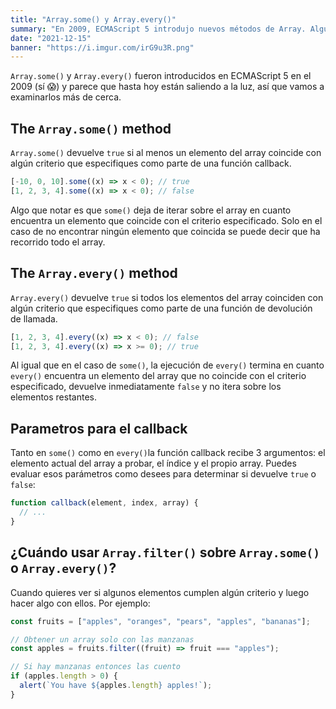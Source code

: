 ```yaml
---
title: "Array.some() y Array.every()"
summary: "En 2009, ECMAScript 5 introdujo nuevos métodos de Array. Algunos son bastante populares, otros como some() y every() parecen ser menos utilizados, por lo que los examinaremos más de cerca."
date: "2021-12-15"
banner: "https://i.imgur.com/irG9u3R.png"
---
```


`Array.some()` y `Array.every()` fueron introducidos en ECMAScript 5 en el 2009 (sí 😱) y parece que hasta hoy están saliendo a la luz, así que vamos a examinarlos más de cerca.

## The `Array.some()` method

`Array.some()` devuelve `true` si al menos un elemento del array coincide con algún criterio que especifiques como parte de una función callback.

```js
[-10, 0, 10].some((x) => x < 0); // true
[1, 2, 3, 4].some((x) => x < 0); // false
```

Algo que notar es que `some()` deja de iterar sobre el array en cuanto encuentra un elemento que coincide con el criterio especificado. Solo en el caso de no encontrar ningún elemento que coincida se puede decir que ha recorrido todo el array.

## The `Array.every()` method

`Array.every()` devuelve `true` si todos los elementos del array coinciden con algún criterio que especifiques como parte de una función de devolución de llamada.

```js
[1, 2, 3, 4].every((x) => x < 0); // false
[1, 2, 3, 4].every((x) => x >= 0); // true
```

Al igual que en el caso de `some()`, la ejecución de `every()` termina en cuanto `every()` encuentra un elemento del array que no coincide con el criterio especificado, devuelve inmediatamente `false` y no itera sobre los elementos restantes.

## Parametros para el callback

Tanto en `some()` como en `every()`la función callback recibe 3 argumentos: el elemento actual del array a probar, el índice y el propio array. Puedes evaluar esos parámetros como desees para determinar si devuelve `true` o `false`:

```js
function callback(element, index, array) {
  // ...
}
```

## ¿Cuándo usar `Array.filter()` sobre `Array.some()` o `Array.every()`?

Cuando quieres ver si algunos elementos cumplen algún criterio y luego hacer algo con ellos. Por ejemplo:

```js
const fruits = ["apples", "oranges", "pears", "apples", "bananas"];

// Obtener un array solo con las manzanas
const apples = fruits.filter((fruit) => fruit === "apples");

// Si hay manzanas entonces las cuento
if (apples.length > 0) {
  alert(`You have ${apples.length} apples!`);
}
```
